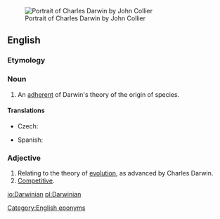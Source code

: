 [[Image:Charles_Robert_Darwin_by_John_Collier.jpg|right|thumb|Portrait of Charles Darwin by John Collier]]

==English==
===Etymology===
{{suffix|Darwin|ian}}

===Noun===
{{en-noun}}
# An [[adherent]] of Darwin's theory of the origin of species.

====Translations====
{{trans-top|adherent of Darwin's theory}}
* Czech: {{t-|cs|darwinista|m}}
{{trans-mid}}
* Spanish: {{t-|es|darwinista}}
{{trans-bottom}}

===Adjective===
{{en-adj}}
# Relating to the theory of [[evolution]], as advanced by Charles Darwin.
# [[competitive|Competitive]].

[[Category:English eponyms]]

[[io:Darwinian]]
[[pl:Darwinian]]